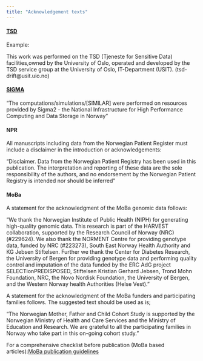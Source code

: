 ```yaml
---
title: "Acknowledgement texts"
---
```


#### [TSD](https://www.uio.no/english/services/it/research/sensitive-data/about/cite-tsd.html)

Example:

::: {.callout-note appearance="simple" icon="false"}
This work was performed on the TSD (Tjeneste for Sensitive Data) facilities,owned by the University of Oslo, operated and developed by the TSD service group at the University of Oslo, IT-Department (USIT). (tsd-drift\@usit.uio.no)
:::

#### [SIGMA](https://www.sigma2.no/acknowledgements)

::: {.callout-note appearance="simple" icon="false"}        
"The computations/simulations/[SIMILAR] were performed on resources provided by  Sigma2 - the National Infrastructure for High Performance Computing and  Data Storage in Norway" 
:::

#### NPR

All manuscripts including data from the Norwegian Patient Register must include a disclaimer in the introduction or acknowledgements:

::: {.callout-note appearance="simple" icon="false"}        
"Disclaimer. Data from the Norwegian Patient Registry has been used in this publication. 
The interpretation and reporting of these data are the sole responsibility of the authors, and no endorsement by the Norwegian Patient Registry is intended nor should be inferred" 
:::

#### MoBa

A statement for the acknowledgment of the MoBa genomic data follows:

::: {.callout-note appearance="simple" icon="false"}        
“We thank the Norwegian Institute of Public Health (NIPH) for generating high-quality genomic data. 
This research is part of the HARVEST collaboration, supported by the Research Council of Norway (NRC) (#229624). We also thank the NORMENT Centre for providing genotype data, funded by NRC (#223273), South East Norway Health Authority and KG Jebsen Stiftelsen. Further we thank the Center for Diabetes Research, the University of Bergen for providing genotype data and performing quality control and imputation of the data funded by the ERC AdG project SELECTionPREDISPOSED, Stiftelsen Kristian Gerhard Jebsen, Trond Mohn Foundation, NRC, the Novo Nordisk Foundation, the University of Bergen, and the Western Norway health Authorities (Helse Vest).” 
:::

A statement for the acknowledgment of the MoBa funders and participating families follows. The suggested text should be used as is;

::: {.callout-note appearance="simple" icon="false"}        
“The Norwegian Mother, Father and Child Cohort Study is supported by the Norwegian Ministry of Health and Care Services and the Ministry of Education and Research. We are grateful to all the participating families in Norway who take part in this on-going cohort study.” 
:::

For a comprehensive checklist before publication (MoBa based articles):[MoBa publication guidelines](https://www.fhi.no/en/ch/studies/moba/for-forskere-artikler/checklist-for-papers/)
